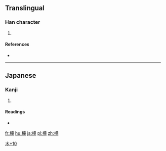 ==Translingual==

===Han character===
{{Han char|rn=75|rad=木|as=10|sn=14|four=|canj=木卜廿山 (DYTU), X木卜廿山 (XDYTU)}}

# {{defn|Han|sort=木10}}

====References====
* {{Han ref|kx=0546.251|hdz=21268.101|uh=69DE|ud=27102}}

----

==Japanese==

===Kanji===
{{ja-kanji|grade=|rs=木10}}

# {{defn|lang=ja|sort=木10}}

====Readings====
* {{ja-readings|on=[[ろう]] (rō)|kun=[[おり]] (ori)}}

[[Category:Japanese-only CJKV Characters|木+10]]

[[fr:槞]]
[[hu:槞]]
[[ja:槞]]
[[pl:槞]]
[[zh:槞]]